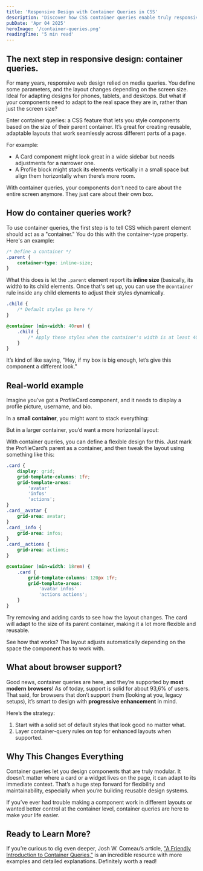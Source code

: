 ```yaml
---
title: 'Responsive Design with Container Queries in CSS'
description: 'Discover how CSS container queries enable truly responsive components that adapt to their parent container, not just screen size. A game-changer for design systems.'
pubDate: 'Apr 04 2025'
heroImage: '/container-queries.png'
readingTime: '5 min read'
---
```



## The next step in responsive design: container queries.

<Picture
	src={transition}
	alt="Illustration showing how a web component layout adapts based on its container size using CSS container queries"
	width="400"
	style="border: 2px solid var(--border);
    border-radius: 0;
    display: block; 
		margin: auto;"
/>

For many years, responsive web design relied on media queries. You define some parameters, and the layout changes depending on the screen size. Ideal for adapting designs for phones, tablets, and desktops. But what if your components need to adapt to the real space they are in, rather than just the screen size?

Enter container queries: a CSS feature that lets you style components based on the size of their parent container. It’s great for creating reusable, adaptable layouts that work seamlessly across different parts of a page.

For example:

- A Card component might look great in a wide sidebar but needs adjustments for a narrower one.
- A Profile block might stack its elements vertically in a small space but align them horizontally when there’s more room.

With container queries, your components don’t need to care about the entire screen anymore. They just care about their own box.

## How do container queries work?

To use container queries, the first step is to tell CSS which parent element should act as a "container." You do this with the container-type property. Here's an example:

```css
/* Define a container */
.parent {
	container-type: inline-size;
}
```

What this does is let the `.parent` element report its **inline size** (basically, its width) to its child elements. Once that's set up, you can use the `@container` rule inside any child elements to adjust their styles dynamically.

```css
.child {
	/* Default styles go here */
}

@container (min-width: 40rem) {
	.child {
		/* Apply these styles when the container's width is at least 40rem */
	}
}
```

It’s kind of like saying, "Hey, if my box is big enough, let’s give this component a different look."

## Real-world example

Imagine you’ve got a ProfileCard component, and it needs to display a profile picture, username, and bio.

In a **small container**, you might want to stack everything:


<Wrapper title="List of cards">
	<CQ1 />
</Wrapper>

But in a larger container, you’d want a more horizontal layout:


<Wrapper title="Single card">
	<CQ2 />
</Wrapper>

With container queries, you can define a flexible design for this. Just mark the ProfileCard’s parent as a container, and then tweak the layout using something like this:

```css
.card {
	display: grid;
	grid-template-columns: 1fr;
	grid-template-areas:
		'avatar'
		'infos'
		'actions';
}
.card__avatar {
	grid-area: avatar;
}
.card__info {
	grid-area: infos;
}
.card__actions {
	grid-area: actions;
}

@container (min-width: 18rem) {
	.card {
		grid-template-columns: 120px 1fr;
		grid-template-areas:
			'avatar infos'
			'actions actions';
	}
}
```

Try removing and adding cards to see how the layout changes. The card will adapt to the size of its parent container, making it a lot more flexible and reusable.


<Wrapper title="Remove or add cards">
	<CQ3 />
</Wrapper>

See how that works? The layout adjusts automatically depending on the space the component has to work with.

## What about browser support?

Good news, container queries are here, and they’re supported by **most modern browsers**! As of today, support is solid for about 93,6% of users. That said, for browsers that don’t support them (looking at you, legacy setups), it’s smart to design with **progressive enhancement** in mind.

Here’s the strategy:

1. Start with a solid set of default styles that look good no matter what.
2. Layer container-query rules on top for enhanced layouts when supported.

## Why This Changes Everything

Container queries let you design components that are truly modular. It doesn’t matter where a card or a widget lives on the page, it can adapt to its immediate context. That’s a huge step forward for flexibility and maintainability, especially when you’re building reusable design systems.

If you’ve ever had trouble making a component work in different layouts or wanted better control at the container level, container queries are here to make your life easier.

## Ready to Learn More?

If you’re curious to dig even deeper, Josh W. Comeau’s article, ["A Friendly Introduction to Container Queries,"](https://www.joshwcomeau.com/css/container-queries-introduction/) is an incredible resource with more examples and detailed explanations. Definitely worth a read!
